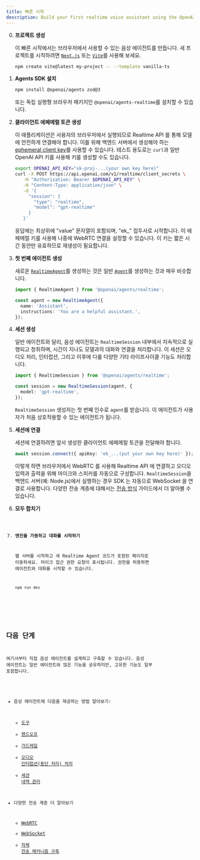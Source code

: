 ```yaml
---
title: 빠른 시작
description: Build your first realtime voice assistant using the OpenAI Agents SDK in minutes.
---
```



<Steps>

0. **프로젝트 생성**

   이 빠른 시작에서는 브라우저에서 사용할 수 있는 음성 에이전트를 만듭니다. 새 프로젝트를 시작하려면 [`Next.js`](https://nextjs.org/docs/getting-started/installation) 또는 [`Vite`](https://vite.dev/guide/installation.html)를 사용해 보세요.

   ```bash
   npm create vite@latest my-project -- --template vanilla-ts
   ```

1. **Agents SDK 설치**

   ```bash
   npm install @openai/agents zod@3
   ```

   또는 독립 실행형 브라우저 패키지인 `@openai/agents-realtime`를 설치할 수 있습니다.

2. **클라이언트 에페메럴 토큰 생성**

   이 애플리케이션은 사용자의 브라우저에서 실행되므로 Realtime API 를 통해 모델에 안전하게 연결해야 합니다. 이를 위해 백엔드 서버에서 생성해야 하는 [ephemeral client key](https://platform.openai.com/docs/guides/realtime#creating-an-ephemeral-token)를 사용할 수 있습니다. 테스트 용도로는 `curl`과 일반 OpenAI API 키를 사용해 키를 생성할 수도 있습니다.

   ```bash
   export OPENAI_API_KEY="sk-proj-...(your own key here)"
   curl -X POST https://api.openai.com/v1/realtime/client_secrets \
      -H "Authorization: Bearer $OPENAI_API_KEY" \
      -H "Content-Type: application/json" \
      -d '{
        "session": {
          "type": "realtime",
          "model": "gpt-realtime"
        }
      }'
   ```

   응답에는 최상위에 "value" 문자열이 포함되며, "ek\_" 접두사로 시작합니다. 이 에페메럴 키를 사용해 나중에 WebRTC 연결을 설정할 수 있습니다. 이 키는 짧은 시간 동안만 유효하므로 재생성이 필요합니다.

3. **첫 번째 에이전트 생성**

   새로운 [`RealtimeAgent`](/openai-agents-js/openai/agents-realtime/classes/realtimeagent/)를 생성하는 것은 일반 [`Agent`](/openai-agents-js/ko/guides/agents)를 생성하는 것과 매우 비슷합니다.

   ```typescript
   import { RealtimeAgent } from '@openai/agents/realtime';

   const agent = new RealtimeAgent({
     name: 'Assistant',
     instructions: 'You are a helpful assistant.',
   });
   ```

4. **세션 생성**

   일반 에이전트와 달리, 음성 에이전트는 `RealtimeSession` 내부에서 지속적으로 실행되고 청취하며, 시간이 지나도 모델과의 대화와 연결을 처리합니다. 이 세션은 오디오 처리, 인터럽션, 그리고 이후에 다룰 다양한 기타 라이프사이클 기능도 처리합니다.

   ```typescript
   import { RealtimeSession } from '@openai/agents/realtime';

   const session = new RealtimeSession(agent, {
     model: 'gpt-realtime',
   });
   ```

   `RealtimeSession` 생성자는 첫 번째 인수로 `agent`를 받습니다. 이 에이전트가 사용자가 처음 상호작용할 수 있는 에이전트가 됩니다.

5. **세션에 연결**

   세션에 연결하려면 앞서 생성한 클라이언트 에페메럴 토큰을 전달해야 합니다.

   ```typescript
   await session.connect({ apiKey: 'ek_...(put your own key here)' });
   ```

   이렇게 하면 브라우저에서 WebRTC 를 사용해 Realtime API 에 연결하고 오디오 입력과 출력을 위해 마이크와 스피커를 자동으로 구성합니다. `RealtimeSession`을 백엔드 서버(예: Node.js)에서 실행하는 경우 SDK 는 자동으로 WebSocket 을 연결로 사용합니다. 다양한 전송 계층에 대해서는 [전송 방식](/openai-agents-js/ko/guides/voice-agents/transport) 가이드에서 더 알아볼 수 있습니다.

6. **모두 합치기**

   <Code lang="typescript" code={helloWorldExample} />

7. **엔진을 가동하고 대화를 시작하기**

   웹 서버를 시작하고 새 Realtime Agent 코드가 포함된 페이지로 이동하세요. 마이크 접근 권한 요청이 표시됩니다. 권한을 허용하면 에이전트와 대화를 시작할 수 있습니다.

   ```bash
   npm run dev
   ```

</Steps>

## 다음 단계

여기서부터 직접 음성 에이전트를 설계하고 구축할 수 있습니다. 음성 에이전트는 일반 에이전트와 많은 기능을 공유하지만, 고유한 기능도 일부 포함합니다.

- 음성 에이전트에 다음을 제공하는 방법 알아보기:
  - [도구](/openai-agents-js/ko/guides/voice-agents/build#tools)
  - [핸드오프](/openai-agents-js/ko/guides/voice-agents/build#handoffs)
  - [가드레일](/openai-agents-js/ko/guides/voice-agents/build#guardrails)
  - [오디오 인터럽션(중단 처리) 처리](/openai-agents-js/ko/guides/voice-agents/build#audio-interruptions)
  - [세션 내역 관리](/openai-agents-js/ko/guides/voice-agents/build#session-history)

- 다양한 전송 계층 더 알아보기
  - [WebRTC](/openai-agents-js/ko/guides/voice-agents/transport#connecting-over-webrtc)
  - [WebSocket](/openai-agents-js/ko/guides/voice-agents/transport#connecting-over-websocket)
  - [자체 전송 메커니즘 구축](/openai-agents-js/ko/guides/voice-agents/transport#building-your-own-transport-mechanism)

